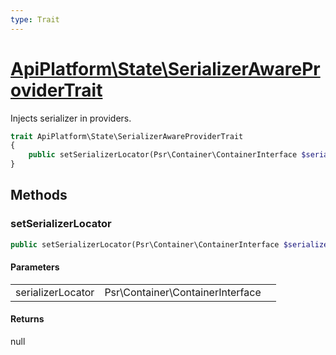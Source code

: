 ```yaml
---
type: Trait
---
```


# [ApiPlatform\State\SerializerAwareProviderTrait](/docs/v3.2/reference/State/SerializerAwareProviderTrait)

Injects serializer in providers.


```php
trait ApiPlatform\State\SerializerAwareProviderTrait
{
    public setSerializerLocator(Psr\Container\ContainerInterface $serializerLocator): null
}
```
## Methods

### setSerializerLocator



```php
public setSerializerLocator(Psr\Container\ContainerInterface $serializerLocator): null
```

#### Parameters

<table><tbody>
<tr><td>serializerLocator</td><td>Psr\Container\ContainerInterface</td><td></td></tr>
</tbody>
</table>

#### Returns

null
